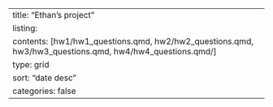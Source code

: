 ---
title: "Ethan's project"
listing:
  contents: [hw1/hw1_questions.qmd, hw2/hw2_questions.qmd, hw3/hw3_questions.qmd, hw4/hw4_questions.qmd/]
  type: grid
  sort: "date desc"
  categories: false
---